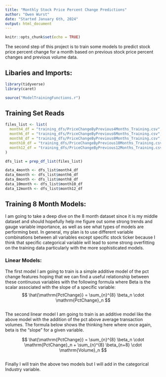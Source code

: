 ```yaml
---
title: "Monthly Stock Price Percent Change Predictions"
author: "Owen Wurst"
date: "Started January 6th, 2024"
output: html_document
---
```


```r
knitr::opts_chunk$set(echo = TRUE)
```

The second step of this project is to train some models to predict stock price percent change for a month based on previous stock price percent changes and previous volume data.

## Libaries and Imports:
```r
library(tidyverse)
library(caret)

source("ModelTrainingFunctions.r")
```
## Training Set Reads
```r
files_list <- list(
  month4_df = "training_dfs/PriceChangeByPrevious4Months_Training.csv",
  month6_df = "training_dfs/PriceChangeByPrevious6Months_Training.csv",
  month8_df = "training_dfs/PriceChangeByPrevious8Months_Training.csv",
  month10_df = "training_dfs/PriceChangeByPrevious10Months_Training.csv",
  month12_df = "training_dfs/PriceChangeByPrevious12Months_Training.csv"
)

dfs_list = prep_df_list(files_list)

data_4month <- dfs_list$month4_df
data_6month <- dfs_list$month6_df
data_8month <- dfs_list$month8_df
data_10month <- dfs_list$month10_df
data_12month <- dfs_list$month12_df
```

## Training 8 Month Models:
I am going to take a deep dive on the 8 month dataset since it is my middle dataset and should hopefully help me figure out some strong trends and gauge variable importance, as well as see what types of models are performing best. In general, my plan is to use different variable combinations between all variables except specific stock ticker because I think that specific categorical variable will lead to some strong overfitting on the training data particularly with the more sophisticated models.

### Linear Models:

The first model I am going to train is a simple additive model of the pct change features hoping that we can find a useful relationship between these continuous variables with the following formula where Beta is the scalar associated with the slope of a specific variable:
$$
\hat{\mathrm{PctChange}} = \sum_{n}^{8} \beta_n \cdot \mathrm{PctChange}_n
$$

```r

```

The second linear model I am going to train is an additive model like the above model with the addition of the pct above average transaction volumes. The formula below shows the thinking here where once again, beta is the "slope" for a given variable.

$$
\hat{\mathrm{PctChange}} = \sum_{n}^{8} \beta_n \cdot \mathrm{PctChange}_n + \sum_{n}^{8} \beta_{n+8} \cdot \mathrm{Volume}_n
$$

```r

```

Finally I will train the above two models but I will add in the categorical Industry variable.

```r

```

```r

```






